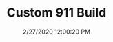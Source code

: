 ---
width: 2000
height: 1333
title: Custom 911 Build
description: Custom 911 hotrod built at CPR.
date: 2/27/2020 12:00:20 PM
cameraMake: Sony
cameraModel: ILCE-7M3
lens: ZEISS Batis 2/40 CF
settingsfStop: f/3.2
settingsISO: ISO 320
settingsShutter: 1/40
settingsFocalLength: 40 mm
---